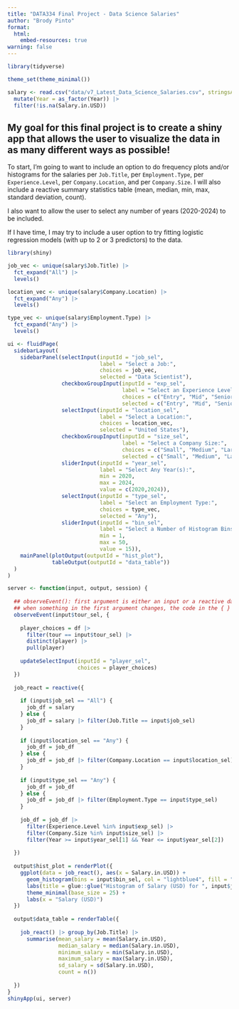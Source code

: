 ```yaml
---
title: "DATA334 Final Project - Data Science Salaries"
author: "Brody Pinto"
format: 
  html:
    embed-resources: true
warning: false
---
```


```r
library(tidyverse)

theme_set(theme_minimal())

salary <- read.csv("data/v7_Latest_Data_Science_Salaries.csv", stringsAsFactors = TRUE) |>
  mutate(Year = as_factor(Year)) |>
  filter(!is.na(Salary.in.USD))
```

## My goal for this final project is to create a shiny app that allows the user to visualize the data in as many different ways as possible!

To start, I'm going to want to include an option to do frequency plots and/or histograms for the salaries per `Job.Title`, per `Employment.Type`, per `Experience.Level`, per `Company.Location`, and per `Company.Size`. I will also include a reactive summary statistics table (mean, median, min, max, standard deviation, count).

I also want to allow the user to select any number of years (2020-2024) to be included.

If I have time, I may try to include a user option to try fitting logistic regression models (with up to 2 or 3 predictors) to the data.

```r
library(shiny)

job_vec <- unique(salary$Job.Title) |>
  fct_expand("All") |>
  levels()

location_vec <- unique(salary$Company.Location) |>
  fct_expand("Any") |>
  levels()

type_vec <- unique(salary$Employment.Type) |>
  fct_expand("Any") |>
  levels()

ui <- fluidPage(
  sidebarLayout(
    sidebarPanel(selectInput(inputId = "job_sel", 
                             label = "Select a Job:",
                             choices = job_vec,
                             selected = "Data Scientist"),
                 checkboxGroupInput(inputId = "exp_sel",
                                    label = "Select an Experience Level:",
                                    choices = c("Entry", "Mid", "Senior", "Executive"),
                                    selected = c("Entry", "Mid", "Senior", "Executive")),
                 selectInput(inputId = "location_sel",
                             label = "Select a Location:",
                             choices = location_vec,
                             selected = "United States"),
                 checkboxGroupInput(inputId = "size_sel",
                                    label = "Select a Company Size:",
                                    choices = c("Small", "Medium", "Large"),
                                    selected = c("Small", "Medium", "Large")),
                 sliderInput(inputId = "year_sel",
                             label = "Select Any Year(s):",
                             min = 2020,
                             max = 2024,
                             value = c(2020,2024)),
                 selectInput(inputId = "type_sel",
                             label = "Select an Employment Type:",
                             choices = type_vec,
                             selected = "Any"),
                 sliderInput(inputId = "bin_sel",
                             label = "Select a Number of Histogram Bins:",
                             min = 1,
                             max = 50,
                             value = 15)),
    mainPanel(plotOutput(outputId = "hist_plot"),
              tableOutput(outputId = "data_table"))
  )
)

server <- function(input, output, session) {
  
  ## observeEvent(): first argument is either an input or a reactive data frame
  ## when something in the first argument changes, the code in the { } is triggered to update
  observeEvent(input$tour_sel, {
    
    player_choices = df |> 
      filter(tour == input$tour_sel) |>
      distinct(player) |> 
      pull(player)
    
    updateSelectInput(inputId = "player_sel",
                      choices = player_choices)
  })
  
  job_react = reactive({
    
    if (input$job_sel == "All") {
      job_df = salary
    } else {
      job_df = salary |> filter(Job.Title == input$job_sel)
    }
    
    if (input$location_sel == "Any") {
      job_df = job_df
    } else {
      job_df = job_df |> filter(Company.Location == input$location_sel)
    }
    
    if (input$type_sel == "Any") {
      job_df = job_df
    } else {
      job_df = job_df |> filter(Employment.Type == input$type_sel)
    }
    
    job_df = job_df |> 
      filter(Experience.Level %in% input$exp_sel) |>
      filter(Company.Size %in% input$size_sel) |>
      filter(Year >= input$year_sel[1] && Year <= input$year_sel[2])
    
  })
  
  output$hist_plot = renderPlot({
    ggplot(data = job_react(), aes(x = Salary.in.USD)) +
      geom_histogram(bins = input$bin_sel, col = "lightblue4", fill = "lightblue") +
      labs(title = glue::glue("Histogram of Salary (USD) for ", input$job_sel, " Jobs")) +
      theme_minimal(base_size = 25) +
      labs(x = "Salary (USD)")
  })
  
  output$data_table = renderTable({
    
    job_react() |> group_by(Job.Title) |>
      summarise(mean_salary = mean(Salary.in.USD),
                median_salary = median(Salary.in.USD),
                minimum_salary = min(Salary.in.USD),
                maximum_salary = max(Salary.in.USD),
                sd_salary = sd(Salary.in.USD),
                count = n())
    
  })
}
shinyApp(ui, server)
```

